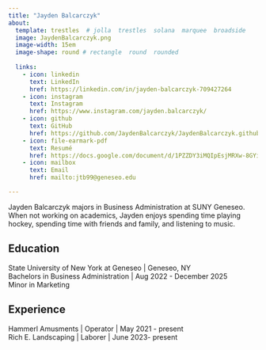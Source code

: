 ```yaml
---
title: "Jayden Balcarczyk"
about:
  template: trestles  # jolla  trestles  solana  marquee  broadside
  image: JaydenBalcarczyk.png
  image-width: 15em
  image-shape: round # rectangle  round  rounded
  
  links: 
    - icon: linkedin
      text: LinkedIn
      href: https://linkedin.com/in/jayden-balcarczyk-709427264
    - icon: instagram
      text: Instagram
      href: https://www.instagram.com/jayden.balcarczyk/
    - icon: github
      text: GitHub
      href: https://github.com/JaydenBalcarczyk/JaydenBalcarczyk.github.io
    - icon: file-earmark-pdf
      text: Resumé
      href: https://docs.google.com/document/d/1PZZDY3iMQIpEsjMRXw-8GYi1xn_qfKFHNngeZpjTyKk/edit?usp=sharing
    - icon: mailbox
      text: Email
      href: mailto:jtb99@geneseo.edu

---
```



Jayden Balcarczyk majors in Business Administration at SUNY Geneseo. When not working on academics, Jayden enjoys spending time playing hockey, spending time with friends and family, and listening to music.

## Education

State University of New York at Geneseo | Geneseo, NY <br>
Bachelors in Business Administration | Aug 2022 - December 2025 <br>
Minor in Marketing

## Experience

Hammerl Amusments | Operator | May 2021 - present <br>
Rich E. Landscaping | Laborer | June 2023- present 


